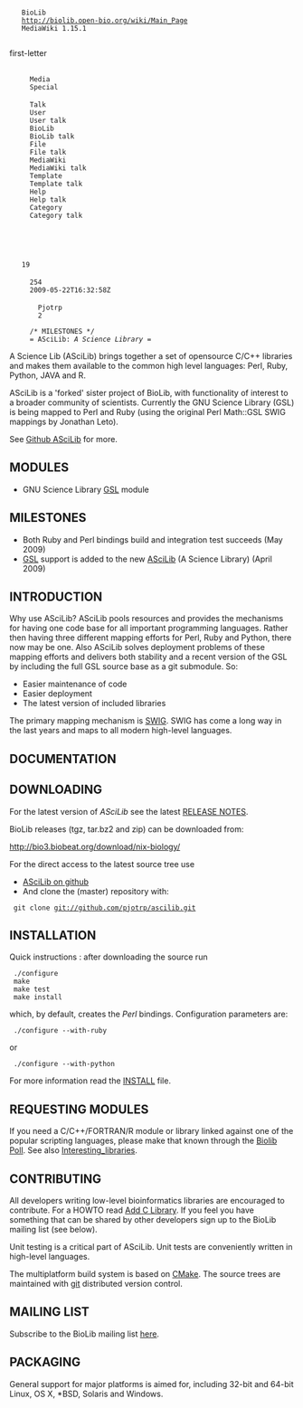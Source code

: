 <mediawiki xmlns="http://www.mediawiki.org/xml/export-0.3/" xmlns:xsi="http://www.w3.org/2001/XMLSchema-instance" xsi:schemaLocation="http://www.mediawiki.org/xml/export-0.3/ http://www.mediawiki.org/xml/export-0.3.xsd" version="0.3" xml:lang="en">
  <siteinfo>
    <sitename>BioLib</sitename>
    <base>http://biolib.open-bio.org/wiki/Main_Page</base>
    <generator>MediaWiki 1.15.1</generator>
    <case>first-letter</case>
    <namespaces>
      <namespace key="-2">Media</namespace>
      <namespace key="-1">Special</namespace>
      <namespace key="0" />
      <namespace key="1">Talk</namespace>
      <namespace key="2">User</namespace>
      <namespace key="3">User talk</namespace>
      <namespace key="4">BioLib</namespace>
      <namespace key="5">BioLib talk</namespace>
      <namespace key="6">File</namespace>
      <namespace key="7">File talk</namespace>
      <namespace key="8">MediaWiki</namespace>
      <namespace key="9">MediaWiki talk</namespace>
      <namespace key="10">Template</namespace>
      <namespace key="11">Template talk</namespace>
      <namespace key="12">Help</namespace>
      <namespace key="13">Help talk</namespace>
      <namespace key="14">Category</namespace>
      <namespace key="15">Category talk</namespace>
    </namespaces>
  </siteinfo>
  <page>
    <title>ASciLib</title>
    <id>19</id>
    <revision>
      <id>254</id>
      <timestamp>2009-05-22T16:32:58Z</timestamp>
      <contributor>
        <username>Pjotrp</username>
        <id>2</id>
      </contributor>
      <comment>/* MILESTONES */</comment>
      <text xml:space="preserve">= ASciLib: ''A Science Library'' =

A Science Lib (ASciLib) brings together a set of opensource C/C++ libraries and makes them available to the common high level languages: Perl, Ruby, Python, JAVA and R.

ASciLib is a 'forked' sister project of BioLib, with functionality of interest to a broader community of scientists. Currently the GNU Science Library (GSL) is being mapped to Perl and Ruby (using the original Perl Math::GSL SWIG mappings by Jonathan Leto).

See [http://github.com/pjotrp/ascilib/ Github ASciLib] for more.

== MODULES ==

* GNU Science Library [[GSL]] module

== MILESTONES ==

* Both Ruby and Perl bindings build and integration test succeeds (May 2009)
* [[GSL]] support is added to the new [[ASciLib]] (A Science Library) (April 2009)

== INTRODUCTION ==

Why use ASciLib? ASciLib pools resources and provides the mechanisms for having one code
base for all important programming languages. Rather then having three different mapping efforts for Perl, Ruby and Python, there now may be one. Also ASciLib solves deployment problems of these mapping efforts and delivers both stability and a recent version of the GSL by including the full GSL source base as a git submodule. So:

* Easier maintenance of code
* Easier deployment
* The latest version of included libraries

The primary mapping mechanism is [[SWIG]]. SWIG has come a long way in the last years and maps to all modern high-level languages.

== DOCUMENTATION ==

== DOWNLOADING ==

For the latest version of ''ASciLib'' see the latest [http://github.com/pjotrp/ascilib/tree/master%2Fdoc%2FRELEASE_NOTES.txt?raw=true RELEASE NOTES].

BioLib releases (tgz, tar.bz2 and zip) can be downloaded from:

http://bio3.biobeat.org/download/nix-biology/

For the direct access to the latest source tree use

* [http://github.com/pjotrp/ascilib/tree/master ASciLib on github]
* And clone the (master) repository with:

  git clone git://github.com/pjotrp/ascilib.git 

== INSTALLATION ==

Quick instructions : after downloading the source run

  ./configure
  make
  make test
  make install

which, by default, creates the ''Perl'' bindings. Configuration parameters are:

  ./configure --with-ruby

or

  ./configure --with-python

For more information read the [http://github.com/pjotrp/ascilib/tree/master/INSTALL INSTALL] file.

== REQUESTING MODULES ==

If you need a C/C++/FORTRAN/R module or library linked against one of the popular scripting languages, please make that known through the [[Biolib Poll]]. See also [[Interesting_libraries]].

== CONTRIBUTING ==

All developers writing low-level bioinformatics libraries are
encouraged to contribute. For a HOWTO read [[Add C Library]]. If you feel you have something that can be
shared by other developers sign up to the BioLib mailing list (see below).

Unit testing is a critical part of ASciLib. Unit tests are conveniently
written in high-level languages.

The multiplatform build system is based on [[CMake]]. The source trees are
maintained with [http://git.or.cz/ git] distributed version control.

== MAILING LIST ==

Subscribe to the BioLib mailing list [http://lists.open-bio.org/mailman/listinfo/biolib-dev here].

== PACKAGING ==

General support for major platforms is aimed for, including 32-bit and 64-bit Linux, OS X, *BSD, Solaris and Windows.</text>
    </revision>
  </page>
</mediawiki>
